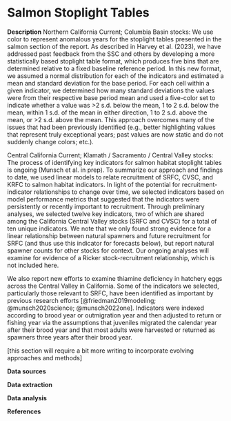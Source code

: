 # Salmon Stoplight Tables

**Description** 
Northern California Current; Columbia Basin stocks: We use color to represent anomalous years for the stoplight tables presented in the salmon section of the report. As described in Harvey et al. (2023), we have addressed past feedback from the SSC and others by developing a more statistically based stoplight table format, which produces five bins that are determined relative to a fixed baseline reference period. In this new format, we assumed a normal distribution for each of the indicators and estimated a mean and standard deviation for the base period. For each cell within a given indicator, we determined how many standard deviations the values were from their respective base period mean and used a five-color set to indicate whether a value was \>2 s.d. below the mean, 1 to 2 s.d. below the mean, within 1 s.d. of the mean in either direction, 1 to 2 s.d. above the mean, or \>2 s.d. above the mean. This approach overcomes many of the issues that had been previously identified (e.g., better highlighting values that represent truly exceptional years; past values are now static and do not suddenly change colors; etc.).

Central California Current; Klamath / Sacramento / Central Valley stocks:  The process of identifying key indicators for salmon habitat stoplight tables is ongoing (Munsch et al. in prep). To summarize our approach and findings to date, we used linear models to relate recruitment of SRFC, CVSC, and KRFC to salmon habitat indicators. In light of the potential for recruitment-indicator relationships to change over time, we selected indicators based on model performance metrics that suggested that the indicators were persistently or recently important to recruitment. Through preliminary analyses, we selected twelve key indicators, two of which are shared among the California Central Valley stocks (SRFC and CVSC) for a total of ten unique indicators. We note that we only found strong evidence for a linear relationship between natural spawners and future recruitment for SRFC (and thus use this indicator for forecasts below), but report natural spawner counts for other stocks for context. Our ongoing analyses will examine for evidence of a Ricker stock-recruitment relationship, which is not included here.

We also report new efforts to examine thiamine deficiency in hatchery eggs across the Central Valley in California. Some of the indicators we selected, particularly those relevant to SRFC, have been identified as important by previous research efforts [@friedman2019modeling; @munsch2020science; @munsch2022one]. Indicators were indexed according to brood year or outmigration year and then adjusted to return or fishing year via the assumptions that juveniles migrated the calendar year after their brood year and that most adults were harvested or returned as spawners three years after their brood year. 

\[this section will require a bit more writing to incorporate evolving approaches and methods\]

**Data sources**

**Data extraction**

**Data analysis**

**References**
